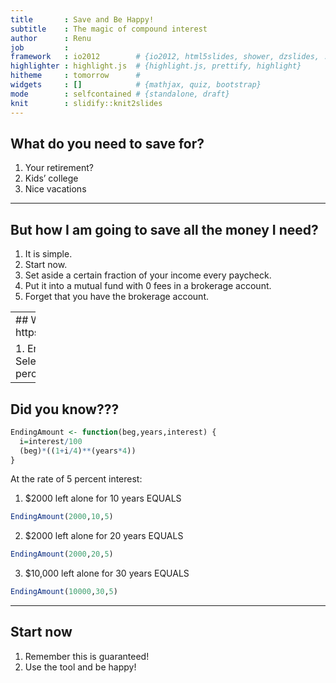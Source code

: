 ---
title       : Save and Be Happy!
subtitle    : The magic of compound interest
author      : Renu
job         : 
framework   : io2012        # {io2012, html5slides, shower, dzslides, ...}
highlighter : highlight.js  # {highlight.js, prettify, highlight}
hitheme     : tomorrow      # 
widgets     : []            # {mathjax, quiz, bootstrap}
mode        : selfcontained # {standalone, draft}
knit        : slidify::knit2slides
---

## What do you need to save for?

1. Your retirement?
2. Kids' college
3. Nice vacations

---

## But how I am going to save all the money I need?
1.  It is simple.
2.  Start now.
3.  Set aside a certain fraction of your income every paycheck.
4.  Put it into a mutual fund with 0 fees in a brokerage account.  
5.  Forget that you have the brokerage account.

-----
## Watch your savings grow
Use the app: https://renugehring.shinyapps.io/myFirstApp/

1.  Enter the amount of savings every year.
2.  Select an interest rate between 3 and 9 percent.  
3.  Enter the number of years

---

## Did you know???

```{r,echo=FALSE}
EndingAmount <- function(beg,years,interest) {
  i=interest/100
  (beg)*((1+i/4)**(years*4))
}
```

At the rate of 5 percent interest:


1.  $2000 left alone for 10 years EQUALS
```{r,echo=FALSE}
EndingAmount(2000,10,5)
```

2.  $2000 left alone for 20 years EQUALS 
```{r,echo=FALSE}
EndingAmount(2000,20,5)
```

3.  $10,000 left alone for 30 years EQUALS 
```{r,echo=FALSE}
EndingAmount(10000,30,5)
```

---
## Start now

1.  Remember this is guaranteed!
2.  Use the tool and be happy!
